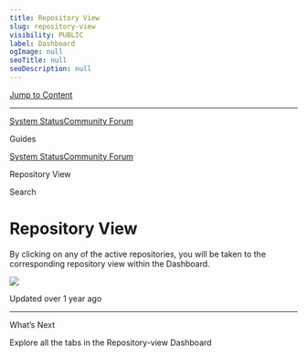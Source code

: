 ```yaml
---
title: Repository View
slug: repository-view
visibility: PUBLIC
label: Dashboard
ogImage: null
seoTitle: null
seoDescription: null
---
```

[Jump to Content](#content)

* * *

[System Status](https://deepsourcestatus.com/)[Community Forum](https://discuss.deepsource.com/)

Guides

[System Status](https://deepsourcestatus.com/)[Community Forum](https://discuss.deepsource.com/)

Repository View

Search

Repository View
===============

By clicking on any of the active repositories, you will be taken to the corresponding repository view within the Dashboard.

![](https://files.readme.io/b5c5855-Repo-view.png)

Updated over 1 year ago

* * *

What’s Next

Explore all the tabs in the Repository-view Dashboard
